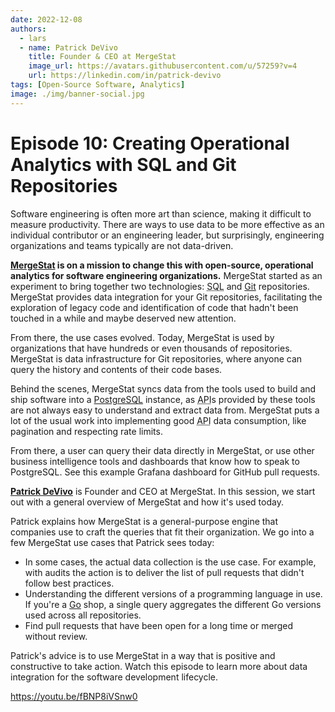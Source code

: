 ```yaml
---
date: 2022-12-08
authors:
  - lars
  - name: Patrick DeVivo
    title: Founder & CEO at MergeStat
    image_url: https://avatars.githubusercontent.com/u/57259?v=4
    url: https://linkedin.com/in/patrick-devivo
tags: [Open-Source Software, Analytics]
image: ./img/banner-social.jpg
---
```


# Episode 10: Creating Operational Analytics with SQL and Git Repositories

Software engineering is often more art than science, making it difficult to measure productivity. There are ways to use data to be more effective as an individual contributor or an engineering leader, but surprisingly, engineering organizations and teams typically are not data-driven.

**[MergeStat](https://mergestat.com) is on a mission to change this with open-source, operational analytics for software engineering organizations.** MergeStat started as an experiment to bring together two technologies: <abbr title="Structured Query Language">SQL</abbr> and [Git](https://git-scm.com) repositories. MergeStat provides data integration for your Git repositories, facilitating the exploration of legacy code and identification of code that hadn't been touched in a while and maybe deserved new attention.

From there, the use cases evolved. Today, MergeStat is used by organizations that have hundreds or even thousands of repositories. MergeStat is data infrastructure for Git repositories, where anyone can query the history and contents of their code bases.

Behind the scenes, MergeStat syncs data from the tools used to build and ship software into a [PostgreSQL](https://postgresql.org) instance, as <abbr title="application programming interface">API</abbr>s provided by these tools are not always easy to understand and extract data from. MergeStat puts a lot of the usual work into implementing good <abbr title="application programming interface">API</abbr> data consumption, like pagination and respecting rate limits.

From there, a user can query their data directly in MergeStat, or use other business intelligence tools and dashboards that know how to speak to PostgreSQL. See this example Grafana dashboard for GitHub pull requests.

[**Patrick DeVivo**](https://linkedin.com/in/patrick-devivo) is Founder and CEO at MergeStat. In this session, we start out with a general overview of MergeStat and how it's used today.

Patrick explains how MergeStat is a general-purpose engine that companies use to craft the queries that fit their organization. We go into a few MergeStat use cases that Patrick sees today:

- In some cases, the actual data collection is the use case. For example, with audits the action is to deliver the list of pull requests that didn't follow best practices.
- Understanding the different versions of a programming language in use. If you're a [Go](https://go.dev) shop, a single query aggregates the different Go versions used across all repositories.
- Find pull requests that have been open for a long time or merged without review.

Patrick's advice is to use MergeStat in a way that is positive and constructive to take action. Watch this episode to learn more about data integration for the software development lifecycle.

https://youtu.be/fBNP8iVSnw0
